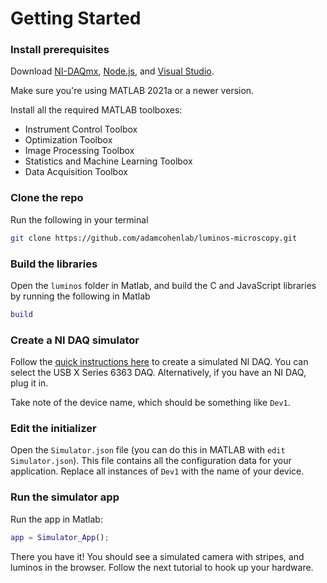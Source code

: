 # Getting Started


<Steps>

### Install prerequisites

Download [NI-DAQmx](https://www.ni.com/en-us/support/downloads/drivers/download.ni-daq-mx.html#480879), [Node.js](https://nodejs.org/en/download/), and [Visual Studio](https://visualstudio.microsoft.com/).

Make sure you're using MATLAB 2021a or a newer version.

Install all the required MATLAB toolboxes:

- Instrument Control Toolbox
- Optimization Toolbox
- Image Processing Toolbox
- Statistics and Machine Learning Toolbox
- Data Acquisition Toolbox

### Clone the repo

Run the following in your terminal

```bash copy
git clone https://github.com/adamcohenlab/luminos-microscopy.git
```

### Build the libraries

Open the `luminos` folder in Matlab, and build the C and JavaScript libraries by running the following in Matlab

```matlab copy
build
```

### Create a NI DAQ simulator

Follow the [quick instructions here](https://knowledge.ni.com/KnowledgeArticleDetails?id=kA03q000000x0PxCAI&l=en-US) to create a simulated NI DAQ. You can select the USB X Series 6363 DAQ. Alternatively, if you have an NI DAQ, plug it in.

Take note of the device name, which should be something like `Dev1`.

### Edit the initializer

Open the `Simulator.json` file (you can do this in MATLAB with `edit Simulator.json`). This file contains all the configuration data for your application. Replace all instances of `Dev1`
with the name of your device.

### Run the simulator app

Run the app in Matlab:

```matlab copy
app = Simulator_App();
```

There you have it! You should see a simulated camera with stripes, and luminos in the browser. Follow the next tutorial to hook up your hardware.

</Steps>
